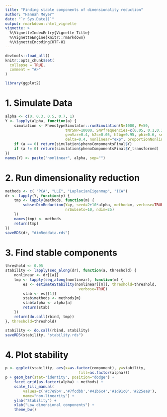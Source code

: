 ```yaml
---
title: "Finding stable components of dimensionality reduction"
author: "Hannah Meyer"
date: "`r Sys.Date()`"
output: rmarkdown::html_vignette
vignette: >
  %\VignetteIndexEntry{Vignette Title}
  %\VignetteEngine{knitr::rmarkdown}
  %\VignetteEncoding{UTF-8}
---
```


```r
devtools::load_all()
knitr::opts_chunk$set(
  collapse = TRUE,
  comment = "#>"
)
```

```r
library(ggplot2)
```


# 1. Simulate Data

```r
alpha <- c(0, 0.3, 0.5, 0.7, 1)
Y <- lapply(alpha, function(a) {
    simulation <- PhenotypeSimulator::runSimulation(N=1000, P=50,
                           tNrSNP=10000, SNPfrequencies=c(0.05, 0.1,0.3,0.4),
                           genVar=0.4, h2s=0.05, h2bg=0.95, phi=0.6, seed=a*10,
                           delta=0.4, nonlinear="exp", proportionNonlinear=a)
    if (a == 0) return(simulation$phenoComponentsFinal$Y)
    if (a != 0) return(simulation$phenoComponentsFinal$Y_transformed)
})
names(Y) <- paste("nonlinear", alpha, sep="")
```

# 2. Run dimensionality reduction

```r
methods <- c( "PCA", "LLE", "LaplacianEigenmap", "ICA")
dr <- lapply(Y, function(y) {
    tmp <- lapply(methods, function(m) {
        subsetDimReduction(Y=y, seed=2+10*alpha, method=m, verbose=TRUE,
                           nrSubsets=10, ndim=25)
    })
    names(tmp) <- methods
    return(tmp)
})
saveRDS(dr, "dimReddata.rds")
```

# 3. Find stable components

```r
threshold <- 0.95
stability <- lapply(seq_along(dr), function(a, threshold) {
    nonlinear <- dr[[a]]
    tmp <- lapply(seq_along(nonlinear), function(m) {
        es <- estimateStability(nonlinear[[m]], threshold=threshold,
                                 verbose=TRUE)
        stab <- es[[1]]
        stab$methods <- methods[m]
        stab$alpha <- alpha[a]
        return(stab)
    })
    return(do.call(rbind, tmp))
}, threshold=threshold)

stability <- do.call(rbind, stability)
saveRDS(stability, "stability.rds")
```

# 4. Plot stability
```r
p <- ggplot(stability, aes(x=as.factor(component), y=stability,
                                 fill=as.factor(alpha)))
p + geom_bar(stat='identity', position="dodge") +
    facet_grid(as.factor(alpha) ~ methods) +
    scale_fill_manual(
        values=c('#c7e9b4','#7fcdbb','#41b6c4','#1d91c0','#225ea8'),
        name="non-linearity") +
    ylab("Stability") +
    xlab("Low dimensional components") +
    theme_bw()
```
